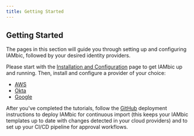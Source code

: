 ```yaml
---
title: Getting Started
---
```

## Getting Started

The pages in this section will guide you through setting up and configuring IAMbic, followed by your desired identity providers.

Please start with the [Installation and Configuration](/getting_started/install_and_configure) page to get IAMbic up and running. Then, install and configure a provider of your choice:

* [AWS](/getting_started/aws)
* [Okta](/getting_started/okta)
* [Google](/getting_started/google)

After you've completed the tutorials, follow the [GitHub](/getting_started/github) deployment instructions to deploy IAMbic for continuous import
(this keeps your IAMbic templates up to date with changes detected in your cloud providers) and to set up your CI/CD pipeline for approval workflows.

